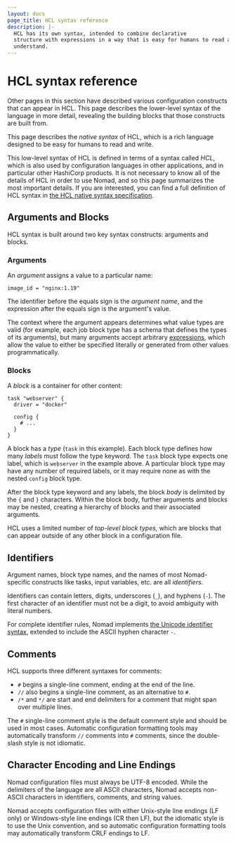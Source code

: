 ```yaml
---
layout: docs
page_title: HCL syntax reference
description: |-
  HCL has its own syntax, intended to combine declarative
  structure with expressions in a way that is easy for humans to read and
  understand.
---
```


# HCL syntax reference

Other pages in this section have described various configuration constructs
that can appear in HCL. This page describes the lower-level syntax of the
language in more detail, revealing the building blocks that those constructs
are built from.

This page describes the _native syntax_ of HCL, which is a rich language
designed to be easy for humans to read and write.

This low-level syntax of HCL is defined in terms of a syntax called _HCL_,
which is also used by configuration languages in other applications, and in
particular other HashiCorp products. It is not necessary to know all of the
details of HCL in order to use Nomad, and so this page summarizes the most
important details. If you are interested, you can find a full definition of HCL
syntax in [the HCL native syntax
specification](https://github.com/hashicorp/hcl/blob/hcl2/hclsyntax/spec.md).

## Arguments and Blocks

HCL syntax is built around two key syntax constructs:
arguments and blocks.

### Arguments

An _argument_ assigns a value to a particular name:

```hcl
image_id = "nginx:1.19"
```

The identifier before the equals sign is the _argument name_, and the expression
after the equals sign is the argument's value.

The context where the argument appears determines what value types are valid
(for example, each job block type has a schema that defines the types of its
arguments), but many arguments accept arbitrary
[expressions](/nomad/docs/job-specification/hcl2/expressions), which allow the value to
either be specified literally or generated from other values programmatically.

### Blocks

A _block_ is a container for other content:

```hcl
task "webserver" {
  driver = "docker"

  config {
    # ...
  }
}
```

A block has a _type_ (`task` in this example). Each block type defines
how many _labels_ must follow the type keyword. The `task` block type
expects one label, which is `webserver` in the example above.
A particular block type may have any number of required labels, or it may
require none as with the nested `config` block type.

After the block type keyword and any labels, the block _body_ is delimited
by the `{` and `}` characters. Within the block body, further arguments
and blocks may be nested, creating a hierarchy of blocks and their associated
arguments.

HCL uses a limited number of _top-level block types,_ which
are blocks that can appear outside of any other block in a configuration file.

## Identifiers

Argument names, block type names, and the names of most Nomad-specific
constructs like tasks, input variables, etc. are all _identifiers_.

Identifiers can contain letters, digits, underscores (`_`), and hyphens (`-`).
The first character of an identifier must not be a digit, to avoid ambiguity
with literal numbers.

For complete identifier rules, Nomad implements
[the Unicode identifier syntax](http://unicode.org/reports/tr31/), extended to
include the ASCII hyphen character `-`.

## Comments

HCL supports three different syntaxes for comments:

- `#` begins a single-line comment, ending at the end of the line.
- `//` also begins a single-line comment, as an alternative to `#`.
- `/*` and `*/` are start and end delimiters for a comment that might span
  over multiple lines.

The `#` single-line comment style is the default comment style and should be
used in most cases. Automatic configuration formatting tools may automatically
transform `//` comments into `#` comments, since the double-slash style is
not idiomatic.

## Character Encoding and Line Endings

Nomad configuration files must always be UTF-8 encoded. While the
delimiters of the language are all ASCII characters, Nomad accepts
non-ASCII characters in identifiers, comments, and string values.

Nomad accepts configuration files with either Unix-style line endings
(LF only) or Windows-style line endings (CR then LF), but the idiomatic style
is to use the Unix convention, and so automatic configuration formatting tools
may automatically transform CRLF endings to LF.
